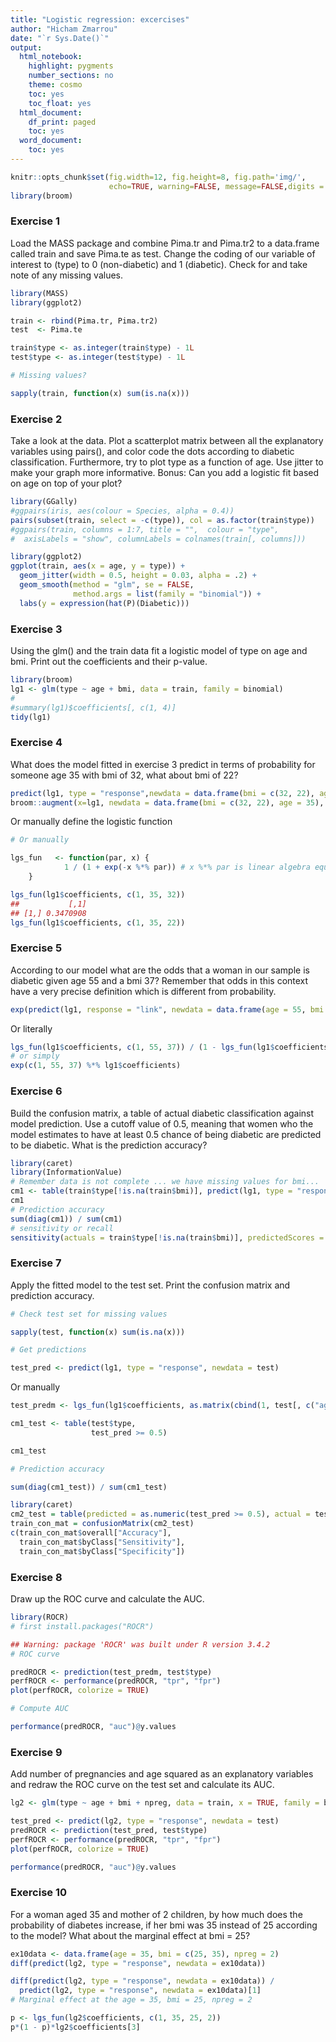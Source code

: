 ```yaml
---
title: "Logistic regression: excercises"
author: "Hicham Zmarrou"
date: "`r Sys.Date()`"
output:
  html_notebook:
    highlight: pygments
    number_sections: no
    theme: cosmo
    toc: yes
    toc_float: yes
  html_document:
    df_print: paged
    toc: yes
  word_document:
    toc: yes
---
```



```r
knitr::opts_chunk$set(fig.width=12, fig.height=8, fig.path='img/',
                      echo=TRUE, warning=FALSE, message=FALSE,digits = 3)
library(broom)
```



### Exercise 1
Load the MASS package and combine Pima.tr and Pima.tr2 to a data.frame called train and save Pima.te as test. 
Change the coding of our variable of interest to (type) to 0 (non-diabetic) and 1 (diabetic). Check for and take note of any missing values.

```r
library(MASS)
library(ggplot2)

train <- rbind(Pima.tr, Pima.tr2)
test  <- Pima.te

train$type <- as.integer(train$type) - 1L
test$type <- as.integer(test$type) - 1L

# Missing values?

sapply(train, function(x) sum(is.na(x)))
```



### Exercise 2
Take a look at the data. Plot a scatterplot matrix between all the explanatory variables using pairs(), and color code the dots according to diabetic classification. Furthermore, try to plot type as a function of age. Use jitter to make your graph more informative. Bonus: Can you add a logistic fit based on age on top of your plot?
  
```r
library(GGally)
#ggpairs(iris, aes(colour = Species, alpha = 0.4))
pairs(subset(train, select = -c(type)), col = as.factor(train$type))
#ggpairs(train, columns = 1:7, title = "",  colour = "type",
#  axisLabels = "show", columnLabels = colnames(train[, columns]))
```
  
```r
library(ggplot2)
ggplot(train, aes(x = age, y = type)) +
  geom_jitter(width = 0.5, height = 0.03, alpha = .2) +
  geom_smooth(method = "glm", se = FALSE,
              method.args = list(family = "binomial")) +
  labs(y = expression(hat(P)(Diabetic)))
```
  
  
  
### Exercise 3

Using the glm() and the train data fit a logistic model of type on age and bmi. Print out the coefficients and their p-value.

```r
library(broom)
lg1 <- glm(type ~ age + bmi, data = train, family = binomial)
#
#summary(lg1)$coefficients[, c(1, 4)]
tidy(lg1)
```


### Exercise 4
What does the model fitted in exercise 3 predict in terms of probability for someone age 35 with bmi of 32, what about bmi of 22?
  
```r
predict(lg1, type = "response",newdata = data.frame(bmi = c(32, 22), age = 35))
broom::augment(x=lg1, newdata = data.frame(bmi = c(32, 22), age = 35), type.predict = "response")
```

Or manually define the logistic function

```r
# Or manually

lgs_fun   <- function(par, x) {
            1 / (1 + exp(-x %*% par)) # x %*% par is linear algebra equivalent of b_0 + b_1*age + b2*bmi
    }

lgs_fun(lg1$coefficients, c(1, 35, 32))
##           [,1]
## [1,] 0.3470908
lgs_fun(lg1$coefficients, c(1, 35, 22))
```


### Exercise 5

According to our model what are the odds that a woman in our sample is diabetic given age 55 and a bmi 37? Remember that odds in this context have a very precise definition which is different from probability.

```r
exp(predict(lg1, response = "link", newdata = data.frame(age = 55, bmi = 37)))
```
 Or literally

```r
lgs_fun(lg1$coefficients, c(1, 55, 37)) / (1 - lgs_fun(lg1$coefficients, c(1, 55, 37)))
# or simply 
exp(c(1, 55, 37) %*% lg1$coefficients)

```

### Exercise 6
Build the confusion matrix, a table of actual diabetic classification against model prediction. Use a cutoff value of 0.5, meaning that women who the model estimates to have at least 0.5 chance of being diabetic are predicted to be diabetic. What is the prediction accuracy?


```r
library(caret)
library(InformationValue)
# Remember data is not complete ... we have missing values for bmi...
cm1 <- table(train$type[!is.na(train$bmi)], predict(lg1, type = "response") >= 0.5)
cm1
# Prediction accuracy
sum(diag(cm1)) / sum(cm1) 
# sensitivity or recall
sensitivity(actuals = train$type[!is.na(train$bmi)], predictedScores = predict(lg1, type = "response") >= 0.5)
```
  

### Exercise 7
Apply the fitted model to the test set. Print the confusion matrix and prediction accuracy.

```r
# Check test set for missing values

sapply(test, function(x) sum(is.na(x))) 
```
```r
# Get predictions

test_pred <- predict(lg1, type = "response", newdata = test)
```

Or manually
```r
test_predm <- lgs_fun(lg1$coefficients, as.matrix(cbind(1, test[, c("age", "bmi")])))

cm1_test <- table(test$type,
                  test_pred >= 0.5)

cm1_test
```
```r
# Prediction accuracy

sum(diag(cm1_test)) / sum(cm1_test) 
```


```r
library(caret)
cm2_test = table(predicted = as.numeric(test_pred >= 0.5), actual = test$type)
train_con_mat = confusionMatrix(cm2_test)
c(train_con_mat$overall["Accuracy"], 
  train_con_mat$byClass["Sensitivity"], 
  train_con_mat$byClass["Specificity"])
```


### Exercise 8
Draw up the ROC curve and calculate the AUC.

```r
library(ROCR) 
# first install.packages("ROCR")

## Warning: package 'ROCR' was built under R version 3.4.2
# ROC curve

predROCR <- prediction(test_predm, test$type)
perfROCR <- performance(predROCR, "tpr", "fpr")
plot(perfROCR, colorize = TRUE)


```



```r
# Compute AUC

performance(predROCR, "auc")@y.values
```


### Exercise 9
Add number of pregnancies and age squared as an explanatory variables and redraw the ROC curve on the test set and calculate its AUC.

```r
lg2 <- glm(type ~ age + bmi + npreg, data = train, x = TRUE, family = binomial)

test_pred <- predict(lg2, type = "response", newdata = test)
predROCR <- prediction(test_pred, test$type)
perfROCR <- performance(predROCR, "tpr", "fpr")
plot(perfROCR, colorize = TRUE)
```


```r
performance(predROCR, "auc")@y.values
```

### Exercise 10
For a woman aged 35 and mother of 2 children, by how much does the probability of diabetes increase, if her bmi was 35 instead of 25 according to the model? What about the marginal effect at bmi = 25?


```r
ex10data <- data.frame(age = 35, bmi = c(25, 35), npreg = 2)
diff(predict(lg2, type = "response", newdata = ex10data)) 

diff(predict(lg2, type = "response", newdata = ex10data)) /
  predict(lg2, type = "response", newdata = ex10data)[1] 
# Marginal effect at the age = 35, bmi = 25, npreg = 2

p <- lgs_fun(lg2$coefficients, c(1, 35, 25, 2))
p*(1 - p)*lg2$coefficients[3] 
```






